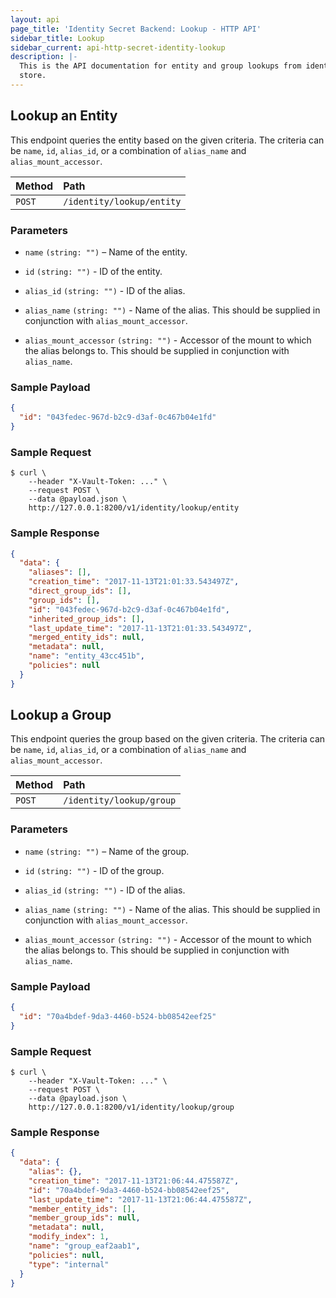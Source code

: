 ```yaml
---
layout: api
page_title: 'Identity Secret Backend: Lookup - HTTP API'
sidebar_title: Lookup
sidebar_current: api-http-secret-identity-lookup
description: |-
  This is the API documentation for entity and group lookups from identity
  store.
---
```


## Lookup an Entity

This endpoint queries the entity based on the given criteria. The criteria can
be `name`, `id`, `alias_id`, or a combination of `alias_name` and
`alias_mount_accessor`.

| Method | Path                      |
| :----- | :------------------------ |
| `POST` | `/identity/lookup/entity` |

### Parameters

- `name` `(string: "")` – Name of the entity.

- `id` `(string: "")` - ID of the entity.

- `alias_id` `(string: "")` - ID of the alias.

- `alias_name` `(string: "")` - Name of the alias. This should be supplied in
  conjunction with `alias_mount_accessor`.

- `alias_mount_accessor` `(string: "")` - Accessor of the mount to which the
  alias belongs to. This should be supplied in conjunction with `alias_name`.

### Sample Payload

```json
{
  "id": "043fedec-967d-b2c9-d3af-0c467b04e1fd"
}
```

### Sample Request

```
$ curl \
    --header "X-Vault-Token: ..." \
    --request POST \
    --data @payload.json \
    http://127.0.0.1:8200/v1/identity/lookup/entity
```

### Sample Response

```json
{
  "data": {
    "aliases": [],
    "creation_time": "2017-11-13T21:01:33.543497Z",
    "direct_group_ids": [],
    "group_ids": [],
    "id": "043fedec-967d-b2c9-d3af-0c467b04e1fd",
    "inherited_group_ids": [],
    "last_update_time": "2017-11-13T21:01:33.543497Z",
    "merged_entity_ids": null,
    "metadata": null,
    "name": "entity_43cc451b",
    "policies": null
  }
}
```

## Lookup a Group

This endpoint queries the group based on the given criteria. The criteria can
be `name`, `id`, `alias_id`, or a combination of `alias_name` and
`alias_mount_accessor`.

| Method | Path                     |
| :----- | :----------------------- |
| `POST` | `/identity/lookup/group` |

### Parameters

- `name` `(string: "")` – Name of the group.

- `id` `(string: "")` - ID of the group.

- `alias_id` `(string: "")` - ID of the alias.

- `alias_name` `(string: "")` - Name of the alias. This should be supplied in
  conjunction with `alias_mount_accessor`.

- `alias_mount_accessor` `(string: "")` - Accessor of the mount to which the
  alias belongs to. This should be supplied in conjunction with `alias_name`.

### Sample Payload

```json
{
  "id": "70a4bdef-9da3-4460-b524-bb08542eef25"
}
```

### Sample Request

```
$ curl \
    --header "X-Vault-Token: ..." \
    --request POST \
    --data @payload.json \
    http://127.0.0.1:8200/v1/identity/lookup/group
```

### Sample Response

```json
{
  "data": {
    "alias": {},
    "creation_time": "2017-11-13T21:06:44.475587Z",
    "id": "70a4bdef-9da3-4460-b524-bb08542eef25",
    "last_update_time": "2017-11-13T21:06:44.475587Z",
    "member_entity_ids": [],
    "member_group_ids": null,
    "metadata": null,
    "modify_index": 1,
    "name": "group_eaf2aab1",
    "policies": null,
    "type": "internal"
  }
}
```
